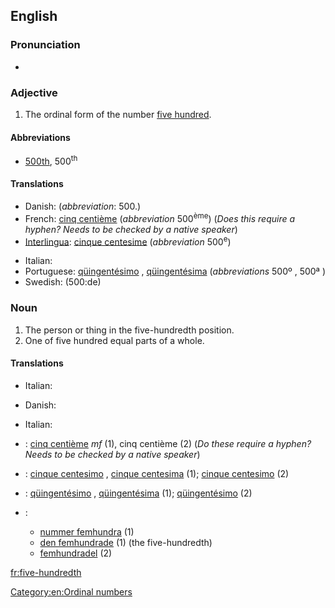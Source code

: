 ==English==

===Pronunciation===
* {{audio|en-us-five-hundredth.ogg|Audio (US)}}

===Adjective===
{{en-adj|sg=[[five]]-[[hundredth]]|-}}

# The ordinal form of the number [[five hundred]].

====Abbreviations====
* [[500th]], 500<sup>th</sup>

====Translations====
{{trans-top|the ordinal form of the number five hundred}}
* Danish: {{t-|da|fem hundrede}} (''abbreviation'': 500.)
* French: [[cinq centième]] (''abbreviation'' 500<sup>ème</sup>) (''Does this require a hyphen?  Needs to be checked by a native speaker'')
* [[Interlingua]]: [[cinque centesime]] (''abbreviation'' 500<sup>e</sup>)
{{trans-mid}}
* Italian: {{t-|it|cinquecentesimo}}
* Portuguese: [[qüingentésimo]] {{m}}, [[qüingentésima]] {{f}} (''abbreviations'' 500º {{m}}, 500ª {{f}})
* Swedish: {{t|sv|femhundrade}} (500:de)
{{trans-bottom}}

===Noun===
{{en-noun}}

# The person or thing in the five-hundredth position.
# One of five hundred equal parts of a whole.

====Translations====
{{trans-top|the person or thing in the five-hundredth position}}
* Italian: {{t-|it|cinquecentesimo|m}}
{{trans-mid}}
{{trans-bottom}}

{{trans-top|one of five hundred equal parts of a whole}}
* Danish: {{t-|da|fem hundrededel|c}}
{{trans-mid}}
* Italian: {{t-|it|cinquecentesimo|m}}
{{trans-bottom}}

{{checktrans-top}}
* {{ttbc|fr}}: [[cinq centième]] ''mf'' (1), cinq centième {{m}} (2) (''Do these require a hyphen?  Needs to be checked by a native speaker'')
* {{ttbc|ia}}: [[cinque centesimo]] {{m}}, [[cinque centesima]] {{f}} (1); [[cinque centesimo]] (2)
* {{ttbc|pt}}: [[qüingentésimo]] {{m}}, [[qüingentésima]] {{f}} (1); [[qüingentésimo]] {{m}} (2)
* {{ttbc|sv}}:
** [[nummer femhundra]] (1)
** [[den femhundrade]] (1) (the five-hundredth)
** [[femhundradel]] (2)
{{trans-bottom}}

[[Category:en:Ordinal numbers]]

[[fr:five-hundredth]]